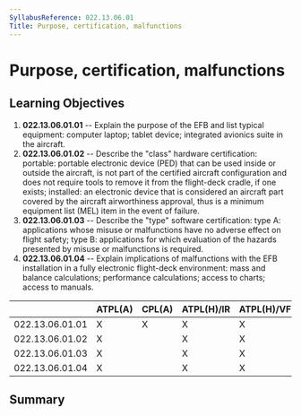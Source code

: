 ```yaml
---
SyllabusReference: 022.13.06.01
Title: Purpose, certification, malfunctions
---
```


# Purpose, certification, malfunctions

## Learning Objectives

1.  **022.13.06.01.01** -- Explain the purpose of the EFB and list typical
    equipment: computer laptop; tablet device; integrated avionics suite in the
    aircraft.
2.  **022.13.06.01.02** -- Describe the "class" hardware certification:
    portable: portable electronic device (PED) that can be used inside or
    outside the aircraft, is not part of the certified aircraft configuration
    and does not require tools to remove it from the flight-deck cradle, if one
    exists; installed: an electronic device that is considered an aircraft part
    covered by the aircraft airworthiness approval, thus is a minimum equipment
    list (MEL) item in the event of failure.
3.  **022.13.06.01.03** -- Describe the "type" software certification: type A:
    applications whose misuse or malfunctions have no adverse effect on flight
    safety; type B: applications for which evaluation of the hazards presented
    by misuse or malfunctions is required.
4.  **022.13.06.01.04** -- Explain implications of malfunctions with the EFB
    installation in a fully electronic flight-deck environment: mass and balance
    calculations; performance calculations; access to charts; access to manuals.

|                 | ATPL(A) | CPL(A) | ATPL(H)/IR | ATPL(H)/VFR | CPL(H) | IR  | CBIR(A) |
| --------------- | ------- | ------ | ---------- | ----------- | ------ | --- | ------- |
| 022.13.06.01.01 | X       | X      | X          | X           | X      | X   |         |
| 022.13.06.01.02 | X       |        | X          | X           |        |     |         |
| 022.13.06.01.03 | X       |        | X          | X           |        |     |         |
| 022.13.06.01.04 | X       |        | X          | X           |        |     |         |

## Summary
